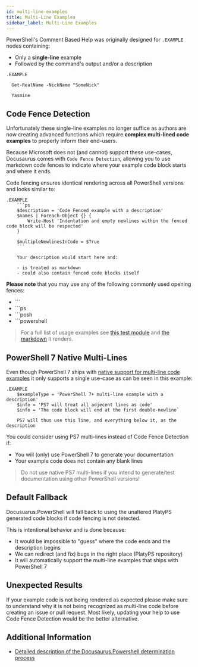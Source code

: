 ```yaml
---
id: multi-line-examples
title: Multi-Line Examples
sidebar_label: Multi-Line Examples
---
```


PowerShell's Comment Based Help was originally designed for `.EXAMPLE` nodes containing:

- Only a **single-line** example
- Followed by the command's output and/or a description

```
.EXAMPLE

  Get-RealName -NickName "SomeNick"

  Yasmine
```

## Code Fence Detection

Unfortunately these single-line examples no longer suffice as authors are now creating advanced functions
which require **complex multi-lined code examples** to properly inform their end-users.

Because Microsoft
does not (and cannot) support these use-cases, Docusaurus comes with `Code Fence Detection`,
allowing you to use markdown code fences to indicate where your example code block starts
and where it ends.

Code fencing ensures identical rendering across all PowerShell versions and looks similar to:

```
.EXAMPLE
    ```ps
    $description = 'Code Fenced example with a description'
    $names | Foreach-Object {} {
        Write-Host 'Indentation and empty newlines within the fenced code block will be respected'
    }

    $multipleNewlinesInCode = $True
    ```

    Your description would start here and:

    - is treated as markdown
    - could also contain fenced code blocks itself
```

**Please note** that you may use any of the following commonly used opening fences:

- \`\`\`
- \`\`\`ps
- \`\`\`posh
- \`\`\`powershell

> For a full list of usage examples see
> [this test module](https://github.com/alt3/Docusaurus.Powershell/blob/main/Tests/Integration/CrossVersionCodeExamples.psm1)
> and [the markdown](https://github.com/alt3/Docusaurus.Powershell/blob/main/Tests/Integration/CrossVersionCodeExamples.expected.mdx)
> it renders.

## PowerShell 7 Native Multi-Lines

Even though PowerShell 7 ships with
[native support for multi-line code examples](https://github.com/PowerShell/platyPS/issues/180#issuecomment-569119138)
it only supports a single use-case as can be seen in this example:

```
.EXAMPLE
    $exampleType = 'PowerShell 7+ multi-line example with a description'
    $info = 'PS7 will treat all adjecent lines as code'
    $info = 'The code block will end at the first double-newline`

    PS7 will thus use this line, and everything below it, as the description
```

You could consider using PS7 multi-lines instead of Code Fence Detection if:

- You will (only) use PowerShell 7 to generate your documentation
- Your example code does not contain any blank lines

> Do not use native PS7 multi-lines if you intend to generate/test documentation using other PowerShell versions!

## Default Fallback

Docusuarus.PowerShell will fall back to using the unaltered PlatyPS generated code blocks
if code fencing is not detected.

This is intentional behavior and is done because:

- It would be impossible to "guess" where the code ends and the description begins
- We can redirect (and fix) bugs in the right place (PlatyPS repository)
- It will automatically support the multi-line examples that ships with PowerShell 7

## Unexpected Results

If your example code is not being rendered as expected please make sure to understand why it is
not being recognized as multi-line code before creating an issue or pull request. Most likely,
updating your help to use Code Fence Detection would be the better alternative.

## Additional Information

- [Detailed description of the Docusaurus.Powershell determination process](https://github.com/alt3/Docusaurus.Powershell/issues/14#issuecomment-568552556)

